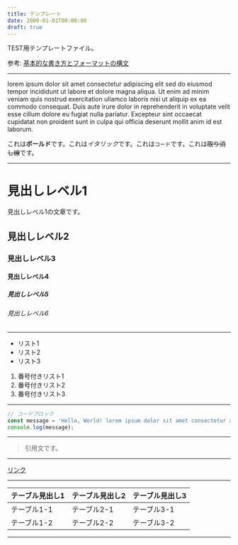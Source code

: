 ```yaml
---
title: テンプレート
date: 2000-01-01T00:00:00
draft: true
---
```


TEST用テンプレートファイル。

参考: [基本的な書き方とフォーマットの構文](https://docs.github.com/ja/get-started/writing-on-github/getting-started-with-writing-and-formatting-on-github/basic-writing-and-formatting-syntax)

---

lorem ipsum dolor sit amet consectetur adipiscing elit sed do eiusmod tempor incididunt ut labore et dolore magna aliqua. Ut enim ad minim veniam quis nostrud exercitation ullamco laboris nisi ut aliquip ex ea commodo consequat. Duis aute irure dolor in reprehenderit in voluptate velit esse cillum dolore eu fugiat nulla pariatur. Excepteur sint occaecat cupidatat non proident sunt in culpa qui officia deserunt mollit anim id est laborum.

これは**ボールド**です。これは*イタリック*です。これは`コード`です。これは~~取り消し線~~です。

---

# 見出しレベル1

見出しレベル1の文章です。

## 見出しレベル2

### 見出しレベル3

#### 見出しレベル4

##### 見出しレベル5

###### 見出しレベル6

---

- リスト1
- リスト2
- リスト3

1. 番号付きリスト1
2. 番号付きリスト2
3. 番号付きリスト3

---

```ts
// コードブロック
const message = 'Hello, World! lorem ipsum dolor sit amet consectetur adipiscing elit sed do eiusmod tempor incididunt ut labore et dolore magna aliqua.';
console.log(message);
```

---

> 引用文です。

---

[リンク](#top)

---

| テーブル見出し1 | テーブル見出し2 | テーブル見出し3 |
| -------- | -------- | -------- |
| テーブル1-1 | テーブル2-1 | テーブル3-1 |
| テーブル1-2 | テーブル2-2 | テーブル3-2 |

---